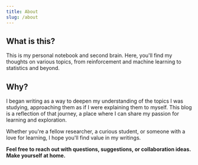 ```yaml
---
title: About
slug: /about
---
```



## What is this?
This is my personal notebook and second brain. Here, you'll find my thoughts on various topics, from reinforcement and machine learning to statistics and beyond.


## Why?
I began writing as a way to deepen my understanding of the topics I was studying, approaching them as if I were explaining them to myself. This blog is a reflection of that journey, a place where I can share my passion for learning and exploration.

Whether you're a fellow researcher, a curious student, or someone with a love for learning, I hope you'll find value in my writings.

**Feel free to reach out with questions, suggestions, or collaboration ideas. Make yourself at home.**



<ContactMe />
